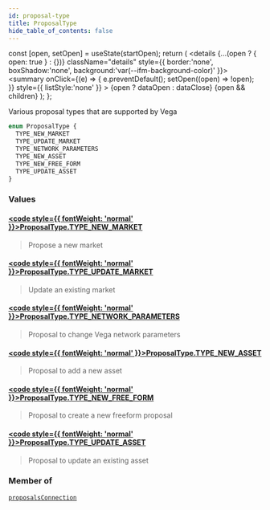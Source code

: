 ```yaml
---
id: proposal-type
title: ProposalType
hide_table_of_contents: false
---
```







  const [open, setOpen] = useState(startOpen);
  return (
    <details {...(open ? { open: true } : {})} className="details" style={{ border:'none', boxShadow:'none', background:'var(--ifm-background-color)' }}>
      <summary
        onClick={(e) => {
          e.preventDefault();
          setOpen((open) => !open);
        }}
        style={{ listStyle:'none' }}
      >
      {open ? dataOpen : dataClose}
      </summary>
      {open && children}
    </details>
  );
};




Various proposal types that are supported by Vega


```graphql
enum ProposalType {
  TYPE_NEW_MARKET
  TYPE_UPDATE_MARKET
  TYPE_NETWORK_PARAMETERS
  TYPE_NEW_ASSET
  TYPE_NEW_FREE_FORM
  TYPE_UPDATE_ASSET
}
```


### Values

#### [<code style={{ fontWeight: 'normal' }}>ProposalType.<b>TYPE_NEW_MARKET</b></code>](#) 
> Propose a new market
> 

#### [<code style={{ fontWeight: 'normal' }}>ProposalType.<b>TYPE_UPDATE_MARKET</b></code>](#) 
> Update an existing market
> 

#### [<code style={{ fontWeight: 'normal' }}>ProposalType.<b>TYPE_NETWORK_PARAMETERS</b></code>](#) 
> Proposal to change Vega network parameters
> 

#### [<code style={{ fontWeight: 'normal' }}>ProposalType.<b>TYPE_NEW_ASSET</b></code>](#) 
> Proposal to add a new asset
> 

#### [<code style={{ fontWeight: 'normal' }}>ProposalType.<b>TYPE_NEW_FREE_FORM</b></code>](#) 
> Proposal to create a new freeform proposal
> 

#### [<code style={{ fontWeight: 'normal' }}>ProposalType.<b>TYPE_UPDATE_ASSET</b></code>](#) 
> Proposal to update an existing asset
> 



### Member of

[`proposalsConnection`](/testnet/api/graphql/queries/proposals-connection)  <Badge class="secondary" text="query"/>

